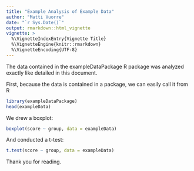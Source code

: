 ```yaml
---
title: "Example Analysis of Example Data"
author: "Matti Vuorre"
date: "`r Sys.Date()`"
output: rmarkdown::html_vignette
vignette: >
  %\VignetteIndexEntry{Vignette Title}
  %\VignetteEngine{knitr::rmarkdown}
  %\VignetteEncoding{UTF-8}
---
```


The data contained in the exampleDataPackage R package was analyzed exactly like detailed in this document.

First, because the data is contained in a package, we can easily call it from R

```r
library(exampleDataPackage)
head(exampleData)
```

We drew a boxplot:

```r
boxplot(score ~ group, data = exampleData)
```

And conducted a t-test:

```r
t.test(score ~ group, data = exampleData)
```

Thank you for reading.
